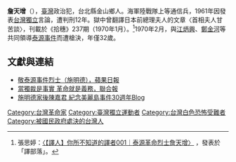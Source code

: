 {{Infobox Person
| name   =詹天增
| image     = File:泰源革命烈士詹天增照片.jpg
| image_size     = 250px
| caption  =遭槍決前的詹天增
| birth_date  = {{birth date|1938|1|25}}
| birth_place =  {{TWN-JPN}}[[臺北州|臺北州]][[基隆郡|基隆郡]][[金山庄|金山庄]]
| death_date  = {{Death date and age|1970|5|30|1938|1|25}}
| death_place = {{ROC|臺灣省}}[[臺北縣|臺北縣]][[新店鎮|新店鎮]][[安坑刑場|安坑刑場]]
| nationality = {{JPN-EMP}}（1938－1945）<br>{{ROC}}（1945－1970）
| occupation =
| alma_mater        = 
| office = 
| term_start = 
| term_end = 
| spouse = 
| children = 
}}
'''詹天增'''（{{bd|1938年|1月25日|1970年|5月30日}}），[[臺灣|臺灣]]政治犯，台北縣金山鄉人。海軍陸戰隊上等通信兵，1961年因發表[[台灣獨立|台灣獨立]]言論，遭判刑12年。獄中曾翻譯日本前總理夫人{{link-jp|佐藤寛子 (總理夫人)|佐藤寛子 (首相夫人)|佐藤寛子}}的文章〈首相夫人甘苦談〉，刊載於《拾穗》237期（1970年1月）。<ref>張思婷：[http://missluffa.blogspot.tw/2016/07/001.html 〈【譯人】你所不知道的譯者001｜泰源革命烈士詹天增〉] {{Wayback|url=http://missluffa.blogspot.tw/2016/07/001.html |date=20170305015402 }}，發表於「譯部落」。</ref>1970年2月，與[[江炳興|江炳興]]、[[鄭金河|鄭金河]]等共同領導[[泰源事件|泰源事件]]而遭槍決，年僅32歲。

==文獻與連結==
{{reflist}}
* [http://www.appledaily.com.tw/appledaily/article/headline/20130530/35051459/applesearch/%E6%95%AC%E6%B3%B0%E6%BA%90%E4%BA%8B%E4%BB%B6%E7%83%88%E5%A3%AB%EF%BC%88%E6%96%BD%E6%98%8E%E5%BE%B7%EF%BC%89 敬泰源事件烈士（施明德），蘋果日報] {{Wayback|url=http://www.appledaily.com.tw/appledaily/article/headline/20130530/35051459/applesearch/%E6%95%AC%E6%B3%B0%E6%BA%90%E4%BA%8B%E4%BB%B6%E7%83%88%E5%A3%AB%EF%BC%88%E6%96%BD%E6%98%8E%E5%BE%B7%EF%BC%89 |date=20160313060520 }}
* [https://web.archive.org/web/20130608031420/http://udn.com/NEWS/OPINION/X1/7931159.shtml 當獨裁是事實 革命就是義務，聯合報]
* [http://norigina.blogspot.tw/ 施明德家後陳嘉君 紀念美麗島事件30週年Blog] {{Wayback|url=http://norigina.blogspot.tw/ |date=20130504013533 }}

[[Category:台灣革命家|Category:台灣革命家]]
[[Category:臺灣獨立運動者|Category:臺灣獨立運動者]]
[[Category:台灣白色恐怖受難者|Category:台灣白色恐怖受難者]]
[[Category:被國民政府處決的台灣人|Category:被國民政府處決的台灣人]]